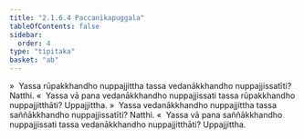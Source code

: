 ```yaml
---
title: "2.1.6.4 Paccanīkapuggala"
tableOfContents: false
sidebar:
  order: 4
type: "tipitaka"
basket: "ab"
---
```



<DynamicBreadcrumb />

<Division number="98">

<Paragraph number="647">
»  Yassa rūpakkhandho nuppajjittha tassa vedanākkhandho nuppajjissatīti? Natthi.
</Paragraph>

<Paragraph number="648">
«  Yassa vā pana vedanākkhandho nuppajjissati tassa rūpakkhandho nuppajjitthāti? Uppajjittha.
</Paragraph>

</Division>
<Division number="99">

<Paragraph number="649">
»  Yassa vedanākkhandho nuppajjittha tassa saññākkhandho nuppajjissatīti? Natthi.
</Paragraph>

<Paragraph number="650">
«  Yassa vā pana saññākkhandho nuppajjissati tassa vedanākkhandho nuppajjitthāti? Uppajjittha.
</Paragraph>
</Division>